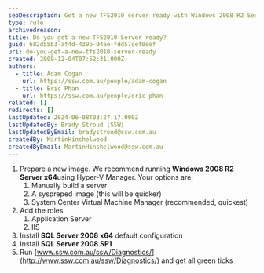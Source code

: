 ```yaml
---
seoDescription: Get a new TFS2010 server ready with Windows 2008 R2 Server x64, SQL Server 2008 and IIS.
type: rule
archivedreason:
title: Do you get a new TFS2010 Server ready?
guid: 682d55b3-af4d-439b-94ae-fdd57cef0eef
uri: do-you-get-a-new-tfs2010-server-ready
created: 2009-12-04T07:52:31.000Z
authors:
  - title: Adam Cogan
    url: https://ssw.com.au/people/adam-cogan
  - title: Eric Phan
    url: https://ssw.com.au/people/eric-phan
related: []
redirects: []
lastUpdated: 2024-06-08T03:27:17.000Z
lastUpdatedBy: Brady Stroud [SSW]
lastUpdatedByEmail: bradystroud@ssw.com.au
createdBy: MartinHinshelwood
createdByEmail: MartinHinshelwood@ssw.com.au
---
```


1. Prepare a new image. We recommend running **Windows 2008 R2 Server x64**using Hyper-V Manager. Your options are:
   1. Manually build a server
   2. A syspreped image (this will be quicker)
   3. System Center Virtual Machine Manager (recommended, quickest)
2. Add the roles
   1. Application Server
   2. IIS
3. Install **SQL Server 2008 x64** default configuration
4. Install **SQL Server 2008 SP1**
5. Run [www.ssw.com.au/ssw/Diagnostics/](http://www.ssw.com.au/ssw/Diagnostics/) and get all green ticks
